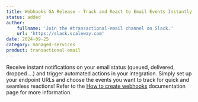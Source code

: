 ```yaml
---
title: Webhooks GA Release - Track and React to Email Events Instantly
status: added
author:
    fullname: 'Join the #transactional-email channel on Slack.'
    url: 'https://slack.scaleway.com'
date: 2024-09-25
category: managed-services
product: transactional-email
---
```


Receive instant notifications on your email status (queued, delivered, dropped ...) and trigger automated actions in your integration. Simply set up your endpoint URLs and choose the events you want to track for quick and seamless reactions!
Refer to the [How to create webhooks](/managed-services/transactional-email/how-to/create-webhooks/) documentation page for more information.


